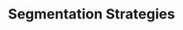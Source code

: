---
title: "Segmentation Strategies"
description: "Become a master at segmenting your contact list in Privy!"
sidebarTitle: "Overview"
---